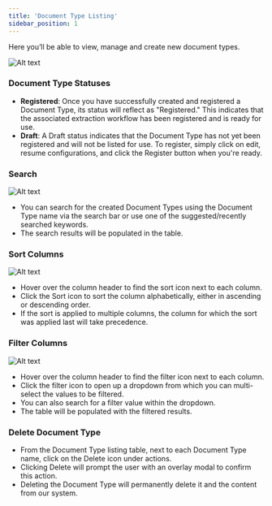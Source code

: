 ```yaml
---
title: 'Document Type Listing'
sidebar_position: 1
---
```



Here you’ll be able to view, manage and create new document types. 

![Alt text](https://d1r1e7xjkfj7nz.cloudfront.net/type2.png 'a title')


### Document Type Statuses

- **Registered**: Once you have successfully created and registered a Document Type, its status will reflect as "Registered." This indicates that the associated extraction workflow has been registered and is ready for use.
- **Draft**: A Draft status indicates that the Document Type has not yet been registered and will not be listed for use. To register, simply click on edit, resume configurations, and click the Register button when you're ready.

### Search
![Alt text](https://d1r1e7xjkfj7nz.cloudfront.net/type4.png 'a title')

- You can search for the created Document Types using the Document Type name via the search bar or use one of the suggested/recently searched keywords.
- The search results will be populated in the table.

### Sort Columns
![Alt text](https://d1r1e7xjkfj7nz.cloudfront.net/type5.png 'a title')

- Hover over the column header to find the sort icon next to each column.
- Click the Sort icon to sort the column alphabetically, either in ascending or descending order.
- If the sort is applied to multiple columns, the column for which the sort was applied last will take precedence.

### Filter Columns
![Alt text](https://d1r1e7xjkfj7nz.cloudfront.net/type6.png 'a title')

- Hover over the column header to find the filter icon next to each column.
- Click the filter icon to open up a dropdown from which you can multi-select the values to be filtered.
- You can also search for a filter value within the dropdown.
- The table will be populated with the filtered results.

### Delete Document Type

- From the Document Type listing table, next to each Document Type name, click on the Delete icon under actions.
- Clicking Delete will prompt the user with an overlay modal to confirm this action.
- Deleting the Document Type will permanently delete it and the content from our system.
